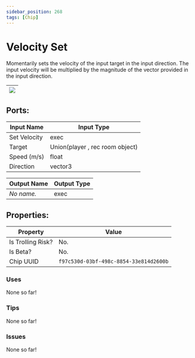 ```yaml
---
sidebar_position: 268
tags: [Chip]
---
```


# Velocity Set


Momentarily sets the velocity of the input target in the input direction. The input velocity will be multiplied by the magnitude of the vector provided in the input direction.

| ![](https://images-ext-2.discordapp.net/external/MPmIaQzlEPmgGWlgi-WxBBXt0Bjv_zWPkg1y1f_sy3s/https/www.recroomcircuits.com/image/circuit/absolute-value?width=206&height=108) |
|-----|

## Ports:

| Input Name | Input Type |
|-----------|-----------|
| Set Velocity | exec |
| Target | Union(player , rec room object) |
| Speed (m/s) | float |
| Direction | vector3 |

| Output Name | Output Type |
|-----------|-----------|
| *No name.* | exec |

## Properties:

| Property  | Value |
|-------------------|-----------|
| Is Trolling Risk? | No. |
| Is Beta? | No. |
| Chip UUID | `f97c530d-03bf-498c-8854-33e814d2600b` |

### Uses

None so far!

### Tips

None so far!

### Issues

None so far!